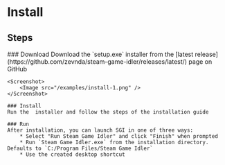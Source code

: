 


# Install

## Steps

<Steps>
    ### Download
    Download the `setup.exe` installer from the [latest release](https://github.com/zevnda/steam-game-idler/releases/latest/) page on GitHub

    <Screenshot>
        <Image src="/examples/install-1.png" />
    </Screenshot>

    ### Install
    Run the  installer and follow the steps of the installation guide

    ### Run
    After installation, you can launch SGI in one of three ways:
        * Select "Run Steam Game Idler" and click "Finish" when prompted
        * Run `Steam Game Idler.exe` from the installation directory. Defaults to `C:/Program Files/Steam Game Idler`
        * Use the created desktop shortcut
</Steps>